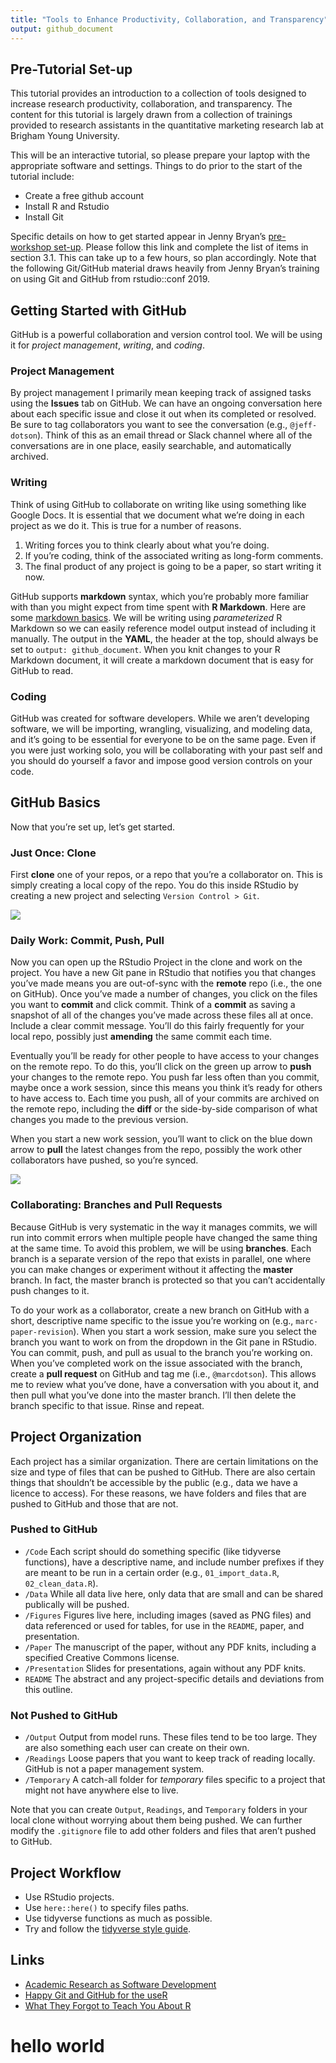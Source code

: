 ```yaml
---
title: "Tools to Enhance Productivity, Collaboration, and Transparency"
output: github_document
---
```

## Pre-Tutorial Set-up

This tutorial provides an introduction to a collection of tools designed to increase research productivity, collaboration, and transparency.  The content for this tutorial is largely drawn from a collection of trainings provided to research assistants in the quantitative marketing research lab at Brigham Young University.      

This will be an interactive tutorial, so please prepare your laptop with the appropriate software and settings.  Things to do prior to the start of the tutorial include:

- Create a free github account
- Install R and Rstudio
- Install Git

Specific details on how to get started appear in Jenny Bryan's [pre-workshop set-up](https://happygitwithr.com/workshops.html?mkt_tok=eyJpIjoiT1RVelptVTNZams0T0dZMiIsInQiOiJlR0orVlVpaHZsRlwveWh5QUJPN2U1Q3BcL0pHVHo5RXJ5UkhabFlwVXM4NlEwcHhRTENQZmVxaEEyNnVLSkRFTTdVa0hyNjk4MkFHYUU1Nkt5VXNtRm9heFM3N3dnUFplZ1V5anpRTWdnWDVscE1lOUR6VzBHaGFQOUFhOGd1QkN3In0=#pre-workshop-set-up). Please follow this link and complete the list of items in section 3.1.  This can take up to a few hours, so plan accordingly. Note that the following Git/GitHub material draws heavily from Jenny Bryan's training on using Git and GitHub from rstudio::conf 2019.

## Getting Started with GitHub

GitHub is a powerful collaboration and version control tool. We will be using it for *project management*, *writing*, and *coding*.

### Project Management

By project management I primarily mean keeping track of assigned tasks using the **Issues** tab on GitHub. We can have an ongoing conversation here about each specific issue and close it out when its completed or resolved. Be sure to tag collaborators you want to see the conversation (e.g., `@jeff-dotson`). Think of this as an email thread or Slack channel where all of the conversations are in one place, easily searchable, and automatically archived.

### Writing

Think of using GitHub to collaborate on writing like using something like Google Docs. It is essential that we document what we're doing in each project as we do it. This is true for a number of reasons.

1. Writing forces you to think clearly about what you're doing.
2. If you're coding, think of the associated writing as long-form comments.
3. The final product of any project is going to be a paper, so start writing it now.

GitHub supports **markdown** syntax, which you're probably more familiar with than you might expect from time spent with **R Markdown**. Here are some [markdown basics](https://rmarkdown.rstudio.com/authoring_basics.html). We will be writing using *parameterized* R Markdown so we can easily reference model output instead of including it manually. The output in the **YAML**, the header at the top, should always be set to `output: github_document`. When you knit changes to your R Markdown document, it will create a markdown document that is easy for GitHub to read.

### Coding

GitHub was created for software developers. While we aren't developing software, we will be importing, wrangling, visualizing, and modeling data, and it's going to be essential for everyone to be on the same page. Even if you were just working solo, you will be collaborating with your past self and you should do yourself a favor and impose good version controls on your code.

## GitHub Basics

Now that you're set up, let's get started.

### Just Once: Clone

First **clone** one of your repos, or a repo that you're a collaborator on. This is simply creating a local copy of the repo. You do this inside RStudio by creating a new project and selecting `Version Control > Git`.

![](Figures/clone.png)

### Daily Work: Commit, Push, Pull

Now you can open up the RStudio Project in the clone and work on the project. You have a new Git pane in RStudio that notifies you that changes you've made means you are out-of-sync with the **remote** repo (i.e., the one on GitHub). Once you've made a number of changes, you click on the files you want to **commit** and click commit. Think of a **commit** as saving a snapshot of all of the changes you've made across these files all at once. Include a clear commit message. You'll do this fairly frequently for your local repo, possibly just **amending** the same commit each time.

Eventually you'll be ready for other people to have access to your changes on the remote repo. To do this, you'll click on the green up arrow to **push** your changes to the remote repo. You push far less often than you commit, maybe once a work session, since this means you think it's ready for others to have access to. Each time you push, all of your commits are archived on the remote repo, including the **diff** or the side-by-side comparison of what changes you made to the previous version.

When you start a new work session, you'll want to click on the blue down arrow to **pull** the latest changes from the repo, possibly the work other collaborators have pushed, so you're synced.

![](Figures/daily-work.png)

### Collaborating: Branches and Pull Requests

Because GitHub is very systematic in the way it manages commits, we will run into commit errors when multiple people have changed the same thing at the same time. To avoid this problem, we will be using **branches**. Each branch is a separate version of the repo that exists in parallel, one where you can make changes or experiment without it affecting the **master** branch. In fact, the master branch is protected so that you can't accidentally push changes to it.

To do your work as a collaborator, create a new branch on GitHub with a short, descriptive name specific to the issue you're working on (e.g., `marc-paper-revision`). When you start a work session, make sure you select the branch you want to work on from the dropdown in the Git pane in RStudio. You can commit, push, and pull as usual to the branch you're working on. When you've completed work on the issue associated with the branch, create a **pull request** on GitHub and tag me (i.e., `@marcdotson`). This allows me to review what you've done, have a conversation with you about it, and then pull what you've done into the master branch. I'll then delete the branch specific to that issue. Rinse and repeat.

## Project Organization

Each project has a similar organization. There are certain limitations on the size and type of files that can be pushed to GitHub. There are also certain things that shouldn't be accessible by the public (e.g., data we have a licence to access). For these reasons, we have folders and files that are pushed to GitHub and those that are not.

### Pushed to GitHub

* `/Code` Each script should do something specific (like tidyverse functions), have a descriptive name, and include number prefixes if they are meant to be run in a certain order (e.g., `01_import_data.R`, `02_clean_data.R`).
* `/Data` While all data live here, only data that are small and can be shared publically will be pushed.
* `/Figures` Figures live here, including images (saved as PNG files) and data referenced or used for tables, for use in the `README`, paper, and presentation.
* `/Paper` The manuscript of the paper, without any PDF knits, including a specified Creative Commons license.
* `/Presentation` Slides for presentations, again without any PDF knits.
* `README` The abstract and any project-specific details and deviations from this outline.

### Not Pushed to GitHub

* `/Output` Output from model runs. These files tend to be too large. They are also something each user can create on their own.
* `/Readings` Loose papers that you want to keep track of reading locally. GitHub is not a paper management system.
* `/Temporary` A catch-all folder for *temporary* files specific to a project that might not have anywhere else to live.

Note that you can create `Output`, `Readings`, and `Temporary` folders in your local clone without worrying about them being pushed. We can further modify the `.gitignore` file to add other folders and files that aren't pushed to GitHub.

## Project Workflow

* Use RStudio projects.
* Use `here::here()` to specify files paths.
* Use tidyverse functions as much as possible.
* Try and follow the [tidyverse style guide](https://style.tidyverse.org).

## Links

* [Academic Research as Software Development](https://www.mathkills.com/words/2019/2/17/academic-research-as-software-development)
* [Happy Git and GitHub for the useR](https://happygitwithr.com)
* [What They Forgot to Teach You About R](https://whattheyforgot.org)

# hello world 

